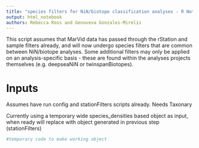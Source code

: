 ```yaml
---
title: "species filters for NiN/biotope classification analyses - R Notebook"
output: html_notebook
authors: Rebecca Ross and Genoveva Gonzales-Mirelis
---
```


This script assumes that MarVid data has passed through the rStation and sample filters already, and will now undergo species filters that are common between NiN/biotope analyses. Some additional filters may only be applied on an analysis-specific basis - these are found within the analyses projects themselves (e.g. deepseaNiN or twinspanBiotopes).


# Inputs
Assumes have run config and stationFilters scripts already.
Needs Taxonary

Currently using a temporary wide species_densities based object as input, when ready will replace with object generated in previous step (stationFilters)


```r
#temporary code to make working object




```

